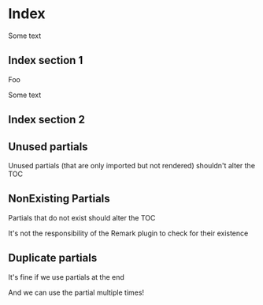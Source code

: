 

# Index

Some text


## Index section 1

Foo

<Partial1 />

Some text

<SomeComponent />

## Index section 2

<Partial2 />

## Unused partials

Unused partials (that are only imported but not rendered) shouldn't alter the TOC


## NonExisting Partials

Partials that do not exist should alter the TOC

It's not the responsibility of the Remark plugin to check for their existence


<DoesNotExist />

## Duplicate partials

It's fine if we use partials at the end

<Partial1 />

And we can use the partial multiple times!

<Partial1 />
